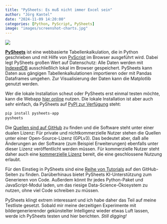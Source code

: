 ```yaml
---
title: "PySheets: Es muß nicht immer Excel sein"
author: "Jörg Kantel"
date: "2024-11-09 14:20:00"
categories: [Python, PyScript, PySheets]
image: "images/screenshot-charts.jpg"
---
```


[![](images/screenshot-charts-b.jpg)](https://github.com/PySheets/pysheets/blob/main/src/static/icons/screenshot-charts.png)

**[PySheets](https://pysheets.app/about)** ist eine webbasierte Tabellenkalkulation, die in Python geschrieben und mit Hilfe von [PyScript](http://cognitiones.kantel-chaos-team.de/programmierung/python/pyscript.html) im Browser ausgeführt wird. Dabei legt PySheets großen Wert auf Datenschutz: Alle Daten werden mit [IndexedDB](https://en.wikipedia.org/wiki/Indexed_Database_API) ausschließlich lokal im Browser gespeichert. PySheets kann Daten aus gängigen Tabellenkalkulationen importieren oder mit Pandas Dataframes umgehen. Zur Visualisierung der Daten kann die Matplotlib genutzt werden.

Wer die lokale Installation scheut oder PySheets erst einmal testen möchte, kann die Webapp [hier online](https://pysheets.app/) nutzen. Die lokale Installation ist aber auch sehr einfach, da PySheets auf [PyPI zur Verfügung](https://pypi.org/project/pysheets-app/) steht:

~~~bash
pip install pysheets-app
pysheets
~~~

Die [Quellen sind auf GitHub](https://github.com/PySheets/pysheets) zu finden und die Software steht unter einer dualen Lizenz: Für private und nichtkommerzielle Nutzer stehen die Quellen unter einer Open-Source-Lizenz (GPLv3). Das bedeutet aber, daß alle Änderungen an der Software (zum Beispiel Erweiterungen) ebenfalls unter dieser Lizenz veröffentlicht werden müssen. Für kommerzielle Nutzer steht daher auch eine [kommerzielle Lizenz](https://buy.stripe.com/00g1684SS2BZ9Es7st) bereit, die eine geschlossene Nutzung erlaubt.

Für den Einstieg in PySheets sind eine [Reihe von Tutorials](https://github.com/PySheets/pysheets?tab=readme-ov-file#tutorials) auf den GitHub-Seiten zu finden. Darüberhinaus bietet PySheets KI-Unterstützung zum Generieren von Code. Außerdem könnt Ihr jedes Python-Paket und JavaScript-Modul laden, um das riesige Data-Science-Ökosystem zu nutzen, ohne viel Code schreiben zu müssen.

PySheets klingt extrem interessant und ich habe daher das Teil auf meine Testliste gesetzt. Sobald mir meine derzeitigen Experimente mit bildergenerierender gekünstelter Intelligenz wieder etwas Luft lassen, werde ich PySheets testen und hier berichten. *Still digging!*